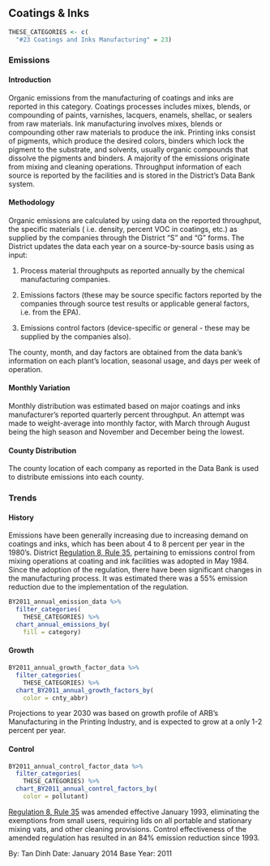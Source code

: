 ## Coatings & Inks

```r
THESE_CATEGORIES <- c(
  "#23 Coatings and Inks Manufacturing" = 23)
```

### Emissions

#### Introduction {-}

Organic emissions from the manufacturing of coatings and inks are reported in this category. Coatings processes includes mixes, blends, or compounding of paints, varnishes, lacquers, enamels, shellac, or sealers from raw materials. Ink manufacturing involves mixes, blends or compounding other raw materials to produce the ink. Printing inks consist of pigments, which produce the desired colors, binders which lock the pigment to the substrate, and solvents, usually organic compounds that dissolve the pigments and binders. A majority of the emissions originate from mixing and cleaning operations. Throughput information of each source is reported by the facilities and is stored in the District's Data Bank system.

#### Methodology {-}

Organic emissions are calculated by using data on the reported throughput, the specific materials ( i.e. density, percent VOC in coatings, etc.) as supplied by the companies through the District "S" and "G" forms. The District updates the data each year on a source-by-source basis using as input:

1. Process material throughputs as reported annually by the chemical manufacturing companies.

2. Emissions factors (these may be source specific factors reported by the companies through source test results or applicable general factors, i.e. from the EPA).

3. Emissions control factors (device-specific or general - these may be supplied by the companies also).

The county, month, and day factors are obtained from the data bank's information on each plant's location, seasonal usage, and days per week of operation.

#### Monthly Variation {-}

Monthly distribution was estimated based on major coatings and inks manufacturer's reported quarterly percent throughput. An attempt was made to weight-average into monthly factor, with March through August being the high season and November and December being the lowest.

#### County Distribution {-}

The county location of each company as reported in the Data Bank is used to distribute emissions into each county.

### Trends

#### History {-}

Emissions have been generally increasing due to increasing demand on coatings and inks, which has been about 4 to 8 percent per year in the 1980's. District [Regulation 8, Rule 35](https://www.baaqmd.gov/rules-and-compliance/rules/reg-8-rule-35-coating-ink-and-adhesive-manufacturing), pertaining to emissions control from mixing operations at coating and ink facilities was adopted in May 1984. Since the adoption of the regulation, there have been significant changes in the manufacturing process. It was estimated there was a 55% emission reduction due to the implementation of the regulation.

```r
BY2011_annual_emission_data %>%
  filter_categories(
    THESE_CATEGORIES) %>%
  chart_annual_emissions_by(
    fill = category)
```

#### Growth {-}

```r
BY2011_annual_growth_factor_data %>%
  filter_categories(
    THESE_CATEGORIES) %>%
  chart_BY2011_annual_growth_factors_by(
    color = cnty_abbr)
```

Projections to year 2030 was based on growth profile of ARB's Manufacturing in the Printing Industry, and is expected to grow at a only 1-2 percent per year.

#### Control {-}

```r
BY2011_annual_control_factor_data %>%
  filter_categories(
    THESE_CATEGORIES) %>%
  chart_BY2011_annual_control_factors_by(
    color = pollutant)
```

[Regulation 8, Rule 35](https://www.baaqmd.gov/rules-and-compliance/rules/reg-8-rule-35-coating-ink-and-adhesive-manufacturing) was amended effective January 1993, eliminating the exemptions from small users, requiring lids on all portable and stationary mixing vats, and other cleaning provisions. Control effectiveness of the amended regulation has resulted in an 84% emission reduction since 1993.

By: Tan Dinh
Date: January 2014
Base Year: 2011
